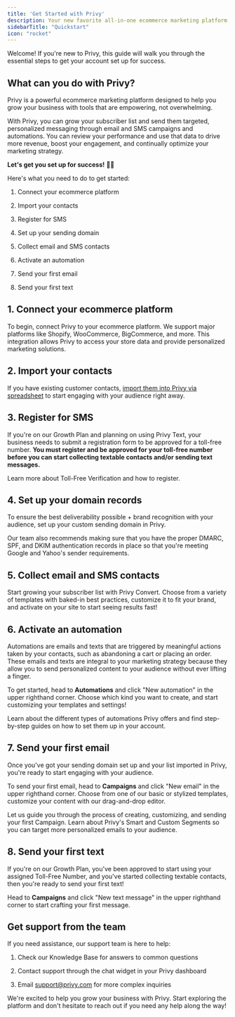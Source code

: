```yaml
---
title: 'Get Started with Privy'
description: Your new favorite all-in-one ecommerce marketing platform.
sidebarTitle: "Quickstart"
icon: "rocket"
---
```


Welcome! If you're new to Privy, this guide will walk you through the essential steps to get your account set up for success.

## What can you do with Privy?

Privy is a powerful ecommerce marketing platform designed to help you grow your business with tools that are empowering, not overwhelming.

With Privy, you can grow your subscriber list and send them targeted, personalized messaging through email and SMS campaigns and automations. You can review your performance and use that data to drive more revenue, boost your engagement, and continually optimize your marketing strategy.

**Let's get you set up for success!** 💪🏼

Here's what you need to do to get started:

1. Connect your ecommerce platform

2. Import your contacts

3. Register for SMS

4. Set up your sending domain

5. Collect email and SMS contacts

6. Activate an automation

7. Send your first email

8. Send your first text

## 1. Connect your ecommerce platform

To begin, connect Privy to your ecommerce platform. We support major platforms like Shopify, WooCommerce, BigCommerce, and more. This integration allows Privy to access your store data and provide personalized marketing solutions.

<CardGroup cols={2}>
  <Card horizontal title="Install Privy on your site" icon="globe" />

  <Card horizontal title="Integrate with your Email Service Provider" icon="envelope" />
</CardGroup>

## 2. Import your contacts

If you have existing customer contacts, [import them into Privy via spreadsheet](https://privy.mintlify.app/docs/learn/contact-management/import-and-manage-contacts) to start engaging with your audience right away.

## 3. Register for SMS

If you're on our Growth Plan and planning on using Privy Text, your business needs to submit a registration form to be approved for a toll-free number. **You must register and be approved for your toll-free number before you can start collecting textable contacts and/or sending text messages.**

<Card horizontal title="Toll-Free Verification" icon="mobile" href="https://privy.mintlify.app/docs/learn/compliance/toll-free-verification">
  Learn more about Toll-Free Verification and how to register.
</Card>

## 4. Set up your domain records

To ensure the best deliverability possible + brand recognition with your audience, set up your custom sending domain in Privy.

Our team also recommends making sure that you have the proper DMARC, SPF, and DKIM authentication records in place so that you're meeting Google and Yahoo's sender requirements.

<CardGroup cols={2}>
  <Card horizontal title="Set up your custom sending domain" icon="globe" href="https://privy.mintlify.app/docs/learn/deliverability/use-a-custom-sending-domain" />

  <Card horizontal title="Make sure your domain is authenticated" icon="envelope" href="https://privy.mintlify.app/docs/learn/deliverability/understanding-email-authentication" />
</CardGroup>

## 5. Collect email and SMS contacts

Start growing your subscriber list with Privy Convert. Choose from a variety of templates with baked-in best practices, customize it to fit your brand, and activate on your site to start seeing results fast!



<Card title="Launch your first display" icon="bolt" horizontal={true} href="https://privy.mintlify.app/docs/learn/displays/create-a-display">

</Card>



## 6. Activate an automation

Automations are emails and texts that are triggered by meaningful actions taken by your contacts, such as abandoning a cart or placing an order. These emails and texts are integral to your marketing strategy because they allow you to send personalized content to your audience without ever lifting a finger.

To get started, head to **Automations** and click "New automation" in the upper righthand corner. Choose which kind you want to create, and start customizing your templates and settings!

<Card title="Explore types of Automations" icon="globe" href="https://privy.mintlify.app/docs/learn/automations/automations-overview">
  Learn about the different types of automations Privy offers and find step-by-step guides on how to set them up in your account.
</Card>

## 7. Send your first email

Once you've got your sending domain set up and your list imported in Privy, you're ready to start engaging with your audience.

To send your first email, head to **Campaigns** and click "New email" in the upper righthand corner. Choose from one of our basic or stylized templates, customize your content with our drag-and-drop editor.

<CardGroup cols={2}>
  <Card title="Creating your first email" icon="globe" href="https://privy.mintlify.app/docs/learn/email-campaigns/send-an-email-campaign">
    Let us guide you through the process of creating, customizing, and sending your first Campaign.
  </Card>

  <Card title="Explore segmentation" icon="envelope" href="https://privy.mintlify.app/docs/learn/email-campaigns/segmentation">
    Learn about Privy's Smart and Custom Segments so you can target more personalized emails to your audience.
  </Card>
</CardGroup>

## 8. Send your first text

If you're on our Growth Plan, you've been approved to start using your assigned Toll-Free Number, and you've started collecting textable contacts, then you're ready to send your first text!

Head to **Campaigns** and click "New text message" in the upper righthand corner to start crafting your first message.

<Card horizontal title="Creating your first text message" icon="globe" href="https://privy.mintlify.app/docs/learn/sms-campaigns/send-a-text-campaign" />

## Get support from the team

If you need assistance, our support team is here to help:

1. Check our Knowledge Base for answers to common questions

2. Contact support through the chat widget in your Privy dashboard

3. Email [support@privy.com](mailto:support@privy.com) for more complex inquiries

We're excited to help you grow your business with Privy. Start exploring the platform and don't hesitate to reach out if you need any help along the way!